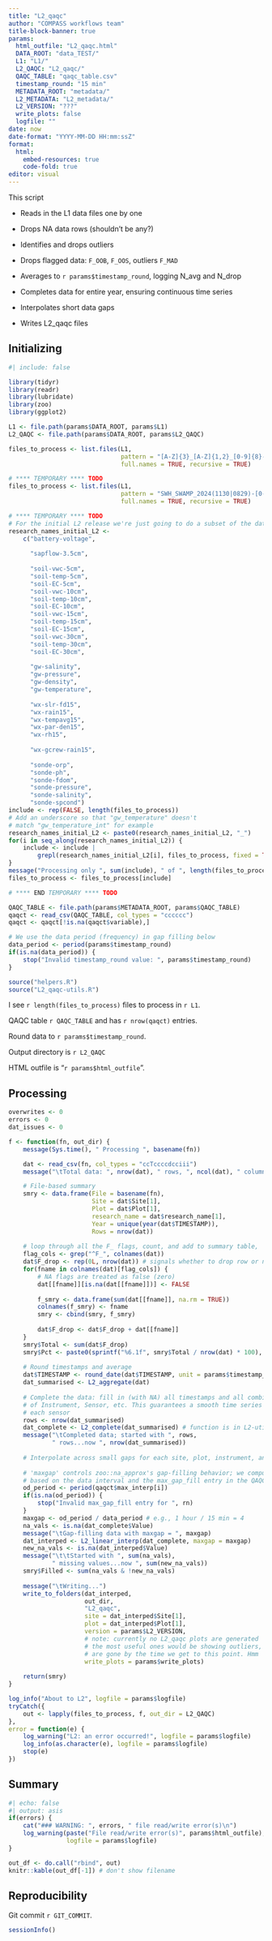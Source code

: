 ```yaml
---
title: "L2_qaqc"
author: "COMPASS workflows team"
title-block-banner: true
params:
  html_outfile: "L2_qaqc.html"
  DATA_ROOT: "data_TEST/"
  L1: "L1/"
  L2_QAQC: "L2_qaqc/"
  QAQC_TABLE: "qaqc_table.csv"
  timestamp_round: "15 min"
  METADATA_ROOT: "metadata/"
  L2_METADATA: "L2_metadata/"
  L2_VERSION: "???"
  write_plots: false
  logfile: ""
date: now
date-format: "YYYY-MM-DD HH:mm:ssZ"
format: 
  html:
    embed-resources: true
    code-fold: true
editor: visual
---
```


This script

-   Reads in the L1 data files one by one

-   Drops NA data rows (shouldn't be any?)

-   Identifies and drops outliers

-   Drops flagged data: `F_OOB`, `F_OOS`, outliers `F_MAD`

-   Averages to `r params$timestamp_round`, logging N_avg and N_drop

-   Completes data for entire year, ensuring continuous time series

-   Interpolates short data gaps

-   Writes L2_qaqc files

## Initializing

```r
#| include: false

library(tidyr)
library(readr)
library(lubridate)
library(zoo)
library(ggplot2)

L1 <- file.path(params$DATA_ROOT, params$L1)
L2_QAQC <- file.path(params$DATA_ROOT, params$L2_QAQC)

files_to_process <- list.files(L1, 
                               pattern = "[A-Z]{3}_[A-Z]{1,2}_[0-9]{8}-[0-9]{8}_.+csv$", 
                               full.names = TRUE, recursive = TRUE)

# **** TEMPORARY **** TODO
files_to_process <- list.files(L1, 
                               pattern = "SWH_SWAMP_2024(1130|0829)-[0-9]{8}_.+csv$", 
                               full.names = TRUE, recursive = TRUE)

# **** TEMPORARY **** TODO
# For the initial L2 release we're just going to do a subset of the data
research_names_initial_L2 <- 
    c("battery-voltage",
      
      "sapflow-3.5cm",
      
      "soil-vwc-5cm",
      "soil-temp-5cm",
      "soil-EC-5cm",
      "soil-vwc-10cm",
      "soil-temp-10cm",
      "soil-EC-10cm",
      "soil-vwc-15cm",
      "soil-temp-15cm",
      "soil-EC-15cm",
      "soil-vwc-30cm",
      "soil-temp-30cm",
      "soil-EC-30cm",
      
      "gw-salinity",
      "gw-pressure",
      "gw-density",
      "gw-temperature",
      
      "wx-slr-fd15",
      "wx-rain15",
      "wx-tempavg15",
      "wx-par-den15",
      "wx-rh15",
      
      "wx-gcrew-rain15",
      
      "sonde-orp",
      "sonde-ph",
      "sonde-fdom",
      "sonde-pressure",
      "sonde-salinity",
      "sonde-spcond")
include <- rep(FALSE, length(files_to_process))
# Add an underscore so that "gw_temperature" doesn't 
# match "gw_temperature_int" for example
research_names_initial_L2 <- paste0(research_names_initial_L2, "_")
for(i in seq_along(research_names_initial_L2)) {
    include <- include | 
        grepl(research_names_initial_L2[i], files_to_process, fixed = TRUE)
}
message("Processing only ", sum(include), " of ", length(files_to_process), " files")
files_to_process <- files_to_process[include]

# **** END TEMPORARY **** TODO

QAQC_TABLE <- file.path(params$METADATA_ROOT, params$QAQC_TABLE)
qaqct <- read_csv(QAQC_TABLE, col_types = "cccccc")
qaqct <- qaqct[!is.na(qaqct$variable),]

# We use the data period (frequency) in gap filling below
data_period <- period(params$timestamp_round)
if(is.na(data_period)) {
    stop("Invalid timestamp_round value: ", params$timestamp_round)
}

source("helpers.R")
source("L2_qaqc-utils.R")
```

I see `r length(files_to_process)` files to process in `r L1`.

QAQC table `r QAQC_TABLE` and has `r nrow(qaqct)` entries.

Round data to `r params$timestamp_round`.

Output directory is `r L2_QAQC`

HTML outfile is "`r params$html_outfile`".

## Processing

```r
overwrites <- 0
errors <- 0
dat_issues <- 0

f <- function(fn, out_dir) {
    message(Sys.time(), " Processing ", basename(fn))

    dat <- read_csv(fn, col_types = "ccTccccdcciii")
    message("\tTotal data: ", nrow(dat), " rows, ", ncol(dat), " columns")

    # File-based summary
    smry <- data.frame(File = basename(fn), 
                       Site = dat$Site[1],
                       Plot = dat$Plot[1],
                       research_name = dat$research_name[1],
                       Year = unique(year(dat$TIMESTAMP)),
                       Rows = nrow(dat))
    
    # loop through all the F_ flags, count, and add to summary table,
    flag_cols <- grep("^F_", colnames(dat))
    dat$F_drop <- rep(0L, nrow(dat)) # signals whether to drop row or not
    for(fname in colnames(dat)[flag_cols]) {
        # NA flags are treated as false (zero)
        dat[[fname]][is.na(dat[[fname]])] <- FALSE
        
        f_smry <- data.frame(sum(dat[[fname]], na.rm = TRUE))
        colnames(f_smry) <- fname
        smry <- cbind(smry, f_smry)
        
        dat$F_drop <- dat$F_drop + dat[[fname]]
    }
    smry$Total <- sum(dat$F_drop)
    smry$Pct <- paste0(sprintf("%6.1f", smry$Total / nrow(dat) * 100), "%")
    
    # Round timestamps and average
    dat$TIMESTAMP <- round_date(dat$TIMESTAMP, unit = params$timestamp_round)
    dat_summarised <- L2_aggregate(dat)
    
    # Complete the data: fill in (with NA) all timestamps and all combinations
    # of Instrument, Sensor, etc. This guarantees a smooth time series for
    # each sensor
    rows <- nrow(dat_summarised)
    dat_complete <- L2_complete(dat_summarised) # function is in L2-utils
    message("\tCompleted data; started with ", rows, 
            " rows...now ", nrow(dat_summarised))
    
    # Interpolate across small gaps for each site, plot, instrument, and sensor
        
    # 'maxgap' controls zoo::na_approx's gap-filling behavior; we compute it
    # based on the data interval and the max_gap_fill entry in the QAQC table
    od_period <- period(qaqct$max_interp[i])
    if(is.na(od_period)) {
        stop("Invalid max_gap_fill entry for ", rn)
    }
    maxgap <- od_period / data_period # e.g., 1 hour / 15 min = 4
    na_vals <- is.na(dat_complete$Value)
    message("\tGap-filling data with maxgap = ", maxgap)
    dat_interped <- L2_linear_interp(dat_complete, maxgap = maxgap)
    new_na_vals <- is.na(dat_interped$Value)
    message("\t\tStarted with ", sum(na_vals), 
            " missing values...now ", sum(new_na_vals))
    smry$Filled <- sum(na_vals & !new_na_vals)
    
    message("\tWriting...")
    write_to_folders(dat_interped,
                     out_dir,
                     "L2_qaqc",
                     site = dat_interped$Site[1],
                     plot = dat_interped$Plot[1],
                     version = params$L2_VERSION,
                     # note: currently no L2_qaqc plots are generated
                     # the most useful ones would be showing outliers, but those data
                     # are gone by the time we get to this point. Hmm
                     write_plots = params$write_plots) 
    
    return(smry)
}

log_info("About to L2", logfile = params$logfile)
tryCatch({
    out <- lapply(files_to_process, f, out_dir = L2_QAQC)
},
error = function(e) {
    log_warning("L2: an error occurred!", logfile = params$logfile)
    log_info(as.character(e), logfile = params$logfile)
    stop(e)
})
```

## Summary

```r
#| echo: false
#| output: asis
if(errors) {
    cat("### WARNING: ", errors, " file read/write error(s)\n")
    log_warning(paste("File read/write error(s)", params$html_outfile), 
                logfile = params$logfile)
}
```

```r
out_df <- do.call("rbind", out)
knitr::kable(out_df[-1]) # don't show filename
```

## Reproducibility

Git commit `r GIT_COMMIT`.

```r
sessionInfo()
```
